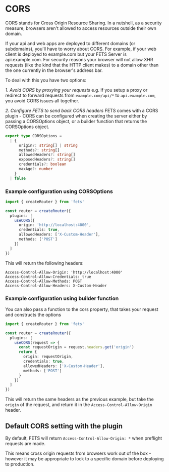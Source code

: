 # CORS

CORS stands for Cross Origin Resource Sharing. In a nutshell, as a security measure, browsers aren't
allowed to access resources outside their own domain.

If your api and web apps are deployed to different domains (or subdomains), you'll have to worry
about CORS. For example, if your web client is deployed to example.com but your FETS Server is
api.example.com. For security reasons your browser will not allow XHR requests (like the kind that
the HTTP client makes) to a domain other than the one currently in the browser's address bar.

To deal with this you have two options:

_1. Avoid CORS by proxying your requests_ e.g. If you setup a proxy or redirect to forward requests
from `example.com/api/*` to `api.example.com`, you avoid CORS issues all together.

_2. Configure FETS to send back CORS headers_ FETS comes with a CORS plugin - CORS can be configured
when creating the server either by passing a CORSOptions object, or a builder function that returns
the CORSOptions object.

```ts
export type CORSOptions =
  | {
      origin?: string[] | string
      methods?: string[]
      allowedHeaders?: string[]
      exposedHeaders?: string[]
      credentials?: boolean
      maxAge?: number
    }
  | false
```

### Example configuration using CORSOptions

```ts
import { createRouter } from 'fets'

const router = createRouter({
  plugins: [
    useCORS({
      origin: 'http://localhost:4000',
      credentials: true,
      allowedHeaders: ['X-Custom-Header'],
      methods: ['POST']
    })
  ]
})
```

This will return the following headers:

```
Access-Control-Allow-Origin: 'http://localhost:4000'
Access-Control-Allow-Credentials: true
Access-Control-Allow-Methods: POST
Access-Control-Allow-Headers: X-Custom-Header
```

### Example configuration using builder function

You can also pass a function to the cors property, that takes your request and constructs the
options

```ts
import { createRouter } from 'fets'

const router = createRouter({
  plugins: [
    useCORS(request => {
      const requestOrigin = request.headers.get('origin')
      return {
        origin: requestOrigin,
        credentials: true,
        allowedHeaders: ['X-Custom-Header'],
        methods: ['POST']
      }
    })
  ]
})
```

This will return the same headers as the previous example, but take the `origin` of the request, and
return it in the `Access-Control-Allow-Origin` header.

## Default CORS setting with the plugin

By default, FETS will return `Access-Control-Allow-Origin: *` when preflight requests are made.

This means cross origin requests from browsers work out of the box - however it may be appropriate
to lock to a specific domain before deploying to production.
